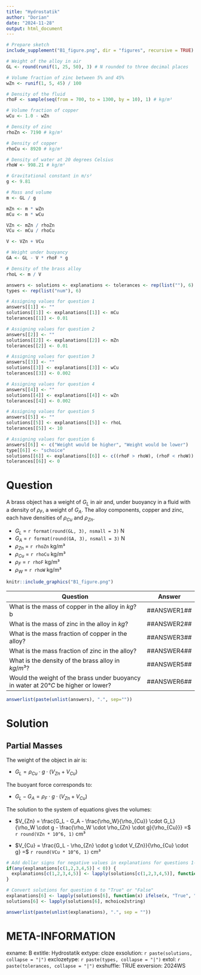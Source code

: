```yaml
---
title: "Hydrostatik"
author: "Dorian"
date: "2024-11-28"
output: html_document
---
```


```r
# Prepare sketch
include_supplement("B1_figure.png", dir = "figures", recursive = TRUE)

# Weight of the alloy in air
GL <- round(runif(1, 25, 50), 3) # N rounded to three decimal places

# Volume fraction of zinc between 5% and 45%
wZn <- runif(1, 5, 45) / 100

# Density of the fluid
rhoF <- sample(seq(from = 700, to = 1300, by = 10), 1) # kg/m³

# Volume fraction of copper
wCu <- 1.0 - wZn

# Density of zinc
rhoZn <- 7190 # kg/m³

# Density of copper
rhoCu <- 8920 # kg/m³

# Density of water at 20 degrees Celsius
rhoW <- 998.21 # kg/m³

# Gravitational constant in m/s²
g <- 9.81

# Mass and volume
m <- GL / g

mZn <- m * wZn
mCu <- m * wCu

VZn <- mZn / rhoZn
VCu <- mCu / rhoCu

V <- VZn + VCu

# Weight under buoyancy
GA <- GL - V * rhoF * g

# Density of the brass alloy
rhoL <- m / V
```

```r
answers <- solutions <- explanations <- tolerances <- rep(list(""), 6)
types <- rep(list("num"), 6)

# Assigning values for question 1
answers[[1]] <- ""
solutions[[1]] <- explanations[[1]] <- mCu
tolerances[[1]] <- 0.01

# Assigning values for question 2
answers[[2]] <- ""
solutions[[2]] <- explanations[[2]] <- mZn
tolerances[[2]] <- 0.01

# Assigning values for question 3
answers[[3]] <- ""
solutions[[3]] <- explanations[[3]] <- wCu
tolerances[[3]] <- 0.002

# Assigning values for question 4
answers[[4]] <- ""
solutions[[4]] <- explanations[[4]] <- wZn
tolerances[[4]] <- 0.002

# Assigning values for question 5
answers[[5]] <- ""
solutions[[5]] <- explanations[[5]] <- rhoL
tolerances[[5]] <- 10

# Assigning values for question 6
answers[[6]] <- c("Weight would be higher", "Weight would be lower")
type[[6]] <- "schoice"
solutions[[6]] <- explanations[[6]] <- c((rhoF > rhoW), (rhoF < rhoW))
tolerances[[6]] <- 0
```

Question
========

A brass object has a weight of $G_L$ in air and, under buoyancy in a fluid with a density of $\rho_F$, a weight of $G_A$. The alloy components, copper and zinc, each have densities of $\rho_{Cu}$ and $\rho_{Zn}$.

- $G_L$ = `r format(round(GL, 3), nsmall = 3)` N  
- $G_A$ = `r format(round(GA, 3), nsmall = 3)` N  
- $\rho_{Zn}$ = `r rhoZn` kg/m³  
- $\rho_{Cu}$ = `r rhoCu` kg/m³  
- $\rho_F$ = `r rhoF` kg/m³  
- $\rho_W$ = `r rhoW` kg/m³  

```r
knitr::include_graphics("B1_figure.png")
```

| Question                                                                              | Answer      |
|---------------------------------------------------------------------------------------|-------------|
| What is the mass of copper in the alloy in $kg$?                                    b | ##ANSWER1## |
| What is the mass of zinc in the alloy in $kg$?                                        | ##ANSWER2## |
| What is the mass fraction of copper in the alloy?                                     | ##ANSWER3## |
| What is the mass fraction of zinc in the alloy?                                       | ##ANSWER4## |
| What is the density of the brass alloy in $kg/m³$?                                    | ##ANSWER5## |
| Would the weight of the brass under buoyancy in water at $20°C$ be higher or lower?   | ##ANSWER6## |


```r
answerlist(paste(unlist(answers), ".", sep=""))
```

Solution 
========

## Partial Masses {-}

The weight of the object in air is:

- $G_L = \rho_{Cu} \cdot g \cdot (V_{Zn} + V_{Cu})$

The buoyant force corresponds to:

- $G_L - G_A = \rho_F \cdot g \cdot (V_{Zn} + V_{Cu})$

The solution to the system of equations gives the volumes:

- $V_{Zn} = \frac{G_L - G_A - \frac{\rho_W}{\rho_{Cu}} \cdot G_L}{\rho_W \cdot g - \frac{\rho_W \cdot \rho_{Zn} \cdot g}{\rho_{Cu}}} =$ `r round(VZn * 10^6, 1)` cm³

- $V_{Cu} = \frac{G_L - \rho_{Zn} \cdot g \cdot V_{Zn}}{\rho_{Cu} \cdot g} =$ `r round(VCu * 10^6, 1)` cm³


```r
# Add dollar signs for negative values in explanations for questions 1-5
if(any(explanations[c(1,2,3,4,5)] < 0)) {
  explanations[c(1,2,3,4,5)] <- lapply(solutions[c(1,2,3,4,5)], function(x) paste("$", x, "$", sep = ""))
}

# Convert solutions for question 6 to "True" or "False"
explanations[6] <- lapply(solutions[6], function(x) ifelse(x, "True", "False"))
solutions[6] <- lapply(solutions[6], mchoice2string)

answerlist(paste(unlist(explanations), ".", sep = ""))
```

META-INFORMATION
================
exname: B
extitle: Hydrostatik
extype: cloze
exsolution: `r paste(solutions, collapse = "|")`
exclozetype: `r paste(types, collapse = "|")`
extol: `r paste(tolerances, collapse = "|")`
exshuffle: TRUE
exversion: 2024WS
